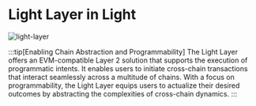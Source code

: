 # Light Layer in Light

![light-layer](/light-layer.png)

:::tip[Enabling Chain Abstraction and Programmability]
The Light Layer offers an EVM-compatible Layer 2 solution that supports the execution of programmatic intents.
It enables users to initiate cross-chain transactions that interact seamlessly across a multitude of chains.
With a focus on programmability, the Light Layer equips users to actualize their desired outcomes by abstracting the complexities of cross-chain dynamics.
:::
